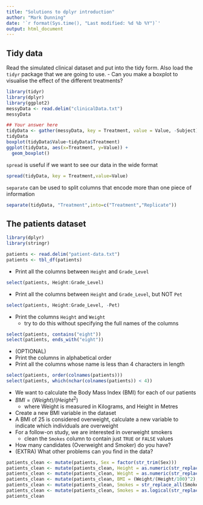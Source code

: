 ```yaml
---
title: "Solutions to dplyr introduction"
author: "Mark Dunning"
date: '`r format(Sys.time(), "Last modified: %d %b %Y")`'
output: html_document
---
```


## Tidy data

Read the simulated clinical dataset and put into the tidy form. Also load the `tidyr` package that we are going to use.
- Can you make a boxplot to visualise the effect of the different treatments?

```r
library(tidyr)
library(dplyr)
library(ggplot2)
messyData <- read.delim("clinicalData.txt")
messyData
```

```r
## Your answer here
tidyData <- gather(messyData, key = Treatment, value = Value, -Subject)
tidyData
boxplot(tidyData$Value~tidyData$Treatment)
ggplot(tidyData, aes(x=Treatment, y=Value)) +
  geom_boxplot()
```

`spread` is useful if we want to see our data in the wide format

```r
spread(tidyData, key = Treatment,value=Value)
```

`separate` can be used to split columns that encode more than one piece of information

```r
separate(tidyData, "Treatment",into=c("Treatment","Replicate"))
```


## The patients dataset
```r
library(dplyr)
library(stringr)

patients <- read.delim("patient-data.txt")
patients <- tbl_df(patients)
```


- Print all the columns between `Height` and `Grade_Level`

```r
select(patients, Height:Grade_Level)
```

- Print all the columns between `Height` and `Grade_Level`, but NOT `Pet`

```r
select(patients, Height:Grade_Level, -Pet)
```

- Print the columns `Height` and `Weight`
    + try to do this without specifying the full names of the columns
    
```r
select(patients, contains("eight"))
select(patients, ends_with("eight"))
```

- (OPTIONAL)
- Print the columns in alphabetical order
- Print all the columns whose name is less than 4 characters in length

```r
select(patients, order(colnames(patients)))
select(patients, which(nchar(colnames(patients)) < 4))
```


- We want to calculate the Body Mass Index (BMI) for each of our patients
- $BMI = (Weight) / (Height^2)$ 
    + where Weight is measured in Kilograms, and Height in Metres
- Create a new BMI variable in the dataset
- A BMI of 25 is considered overweight, calculate a new variable to indicate which individuals are overweight
- For a follow-on study, we are interested in overweight smokers
    + clean the `Smokes` column to contain just `TRUE` or `FALSE` values
- How many candidates (Overweight and Smoker) do you have?
- (EXTRA) What other problems can you find in the data?


```r
patients_clean <- mutate(patients, Sex = factor(str_trim(Sex)))
patients_clean <- mutate(patients_clean, Height = as.numeric(str_replace_all(Height,pattern = "cm", "")))
patients_clean <- mutate(patients_clean, Weight = as.numeric(str_replace_all(patients_clean$Weight,"kg", "")))
patients_clean <- mutate(patients_clean, BMI = (Weight/(Height/100)^2), Overweight = BMI > 25)
patients_clean <- mutate(patients_clean, Smokes = str_replace_all(Smokes, "Yes", "TRUE"))
patients_clean <- mutate(patients_clean, Smokes = as.logical(str_replace_all(Smokes, "No", "FALSE")))
patients_clean
```

